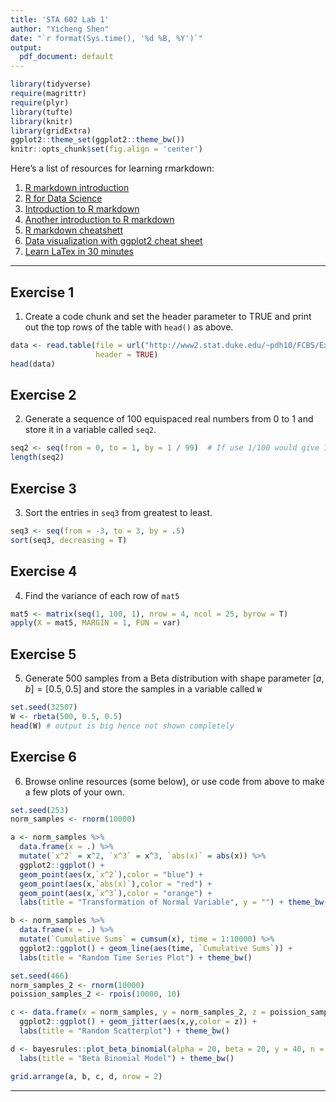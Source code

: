 ```yaml
---
title: 'STA 602 Lab 1'
author: "Yicheng Shen"
date: "`r format(Sys.time(), '%d %B, %Y')`"
output:
  pdf_document: default
---
```


```r
library(tidyverse)
require(magrittr)
require(plyr)
library(tufte)
library(knitr)
library(gridExtra)
ggplot2::theme_set(ggplot2::theme_bw())
knitr::opts_chunk$set(fig.align = 'center')
```

Here's a list of resources for learning rmarkdown:

1. [R markdown introduction](https://rmarkdown.rstudio.com/lesson-1.html)
1. [R for Data Science](https://r4ds.had.co.nz/)
1. [Introduction to R markdown](https://rmarkdown.rstudio.com/articles_intro.html)
1. [Another introduction to R markdown](https://rpubs.com/andrew-cho/303981)
1. [R markdown cheatshett](https://rstudio.com/wp-content/uploads/2015/02/rmarkdown-cheatsheet.pdf)
1. [Data visualization with ggplot2 cheat sheet](https://rstudio.com/wp-content/uploads/2016/11/ggplot2-cheatsheet-2.1.pdf)
1. [Learn LaTex in 30 minutes](https://www.overleaf.com/learn/latex/Learn_LaTeX_in_30_minutes)


***

## Exercise 1

1. Create a code chunk and set the header parameter to TRUE and print out the top rows of the table with `head()` as above.

```r
data <- read.table(file = url("http://www2.stat.duke.edu/~pdh10/FCBS/Exercises/azdiabetes.dat"), 
                   header = TRUE)
head(data)
```


## Exercise 2

2. Generate a sequence of $100$ equispaced real numbers from $0$ to $1$ and store it in a variable called `seq2`.

```r
seq2 <- seq(from = 0, to = 1, by = 1 / 99)  # If use 1/100 would give 101 numbers, so 1/99
length(seq2)
```


## Exercise 3

3. Sort the entries in `seq3` from greatest to least.

```r
seq3 <- seq(from = -3, to = 3, by = .5)
sort(seq3, decreasing = T)
```


## Exercise 4

4. Find the variance of each row of `mat5`

```r
mat5 <- matrix(seq(1, 100, 1), nrow = 4, ncol = 25, byrow = T)
apply(X = mat5, MARGIN = 1, FUN = var)
```


## Exercise 5 

5. Generate $500$ samples from a Beta distribution with shape parameter $[a, b] = [0.5, 0.5]$ and store the samples in a variable called `W`

```r
set.seed(32507) 
W <- rbeta(500, 0.5, 0.5) 
head(W) # output is big hence not shown completely
```


## Exercise 6

6. Browse online resources (some below), or use code from above to make a few plots of your own.

```r
set.seed(253)
norm_samples <- rnorm(10000)

a <- norm_samples %>%
  data.frame(x = .) %>%
  mutate(`x^2` = x^2, `x^3` = x^3, `abs(x)` = abs(x)) %>%
  ggplot2::ggplot() + 
  geom_point(aes(x,`x^2`),color = "blue") + 
  geom_point(aes(x,`abs(x)`),color = "red") +
  geom_point(aes(x,`x^3`),color = "orange") + 
  labs(title = "Transformation of Normal Variable", y = "") + theme_bw()

b <- norm_samples %>%
  data.frame(x = .) %>%
  mutate(`Cumulative Sums` = cumsum(x), time = 1:10000) %>%
  ggplot2::ggplot() + geom_line(aes(time, `Cumulative Sums`)) +
  labs(title = "Random Time Series Plot") + theme_bw()

set.seed(466)
norm_samples_2 <- rnorm(10000)
poission_samples_2 <- rpois(10000, 10)

c <- data.frame(x = norm_samples, y = norm_samples_2, z = poission_samples_2) %>%
  ggplot2::ggplot() + geom_jitter(aes(x,y,color = z)) + 
  labs(title = "Random Scatterplot") + theme_bw()

d <- bayesrules::plot_beta_binomial(alpha = 20, beta = 20, y = 40, n = 100) +
  labs(title = "Beta Binomial Model") + theme_bw()

grid.arrange(a, b, c, d, nrow = 2)
```
***